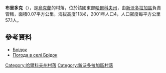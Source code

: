 {{coord|49|49|8|N|35|42|57|E|scale:100000_region:UA|display=title}}

'''布里多克'''（{{lang-uk|Брідок}}），是[[烏克蘭|烏克蘭]]的村落，位於該國東部[[哈爾科夫州|哈爾科夫州]]，由[[新沃多拉加區|新沃多拉加區]]負責管轄，面積0.07平方公里，海拔高度113米，2001年人口4，人口密度每平方公里57.1人。

==參考資料==
* [http://w1.c1.rada.gov.ua/pls/z7502/A005?rdat1=09.01.2009&rf7571=33761 Брідок]{{dead link|date=2018年2月 |bot=InternetArchiveBot |fix-attempted=yes }}
* [http://weather.in.ua/ua/har'kovskaja/2043 Погода в селі Брідок] {{Wayback|url=http://weather.in.ua/ua/har'kovskaja/2043 |date=20160323024311 }}

{{DEFAULTSORT:Брідок}}
[[Category:哈爾科夫州村落|Category:哈爾科夫州村落]]
[[Category:新沃多拉加區村落|Category:新沃多拉加區村落]]


{{Kharkiv-geo-stub}}